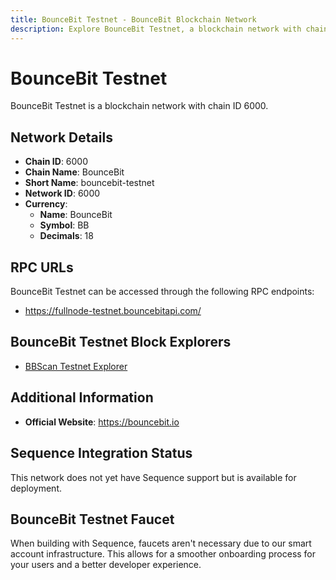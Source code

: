 ```yaml
--- 
title: BounceBit Testnet - BounceBit Blockchain Network
description: Explore BounceBit Testnet, a blockchain network with chain ID 6000. Learn about its native currency, BounceBit, and how to interact with the network.
---
```


# BounceBit Testnet

BounceBit Testnet is a blockchain network with chain ID 6000.

## Network Details

- **Chain ID**: 6000
- **Chain Name**: BounceBit
- **Short Name**: bouncebit-testnet
- **Network ID**: 6000
- **Currency**: 
  - **Name**: BounceBit
  - **Symbol**: BB
  - **Decimals**: 18

## RPC URLs

BounceBit Testnet can be accessed through the following RPC endpoints:

- https://fullnode-testnet.bouncebitapi.com/

## BounceBit Testnet Block Explorers

- [BBScan Testnet Explorer](https://bbscan.io)

## Additional Information

- **Official Website**: https://bouncebit.io

## Sequence Integration Status

This network does not yet have Sequence support but is available for deployment.

## BounceBit Testnet Faucet

When building with Sequence, faucets aren't necessary due to our smart account infrastructure. This allows for a smoother onboarding process for your users and a better developer experience.
